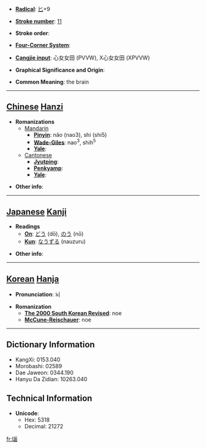 * '''[[Wiktionary:Chinese radical index| Radical]]''': [[Wiktionary:Chinese radical index 匕|匕]]+9

* '''[[Wiktionary:Chinese total strokes index|Stroke number]]''': [[Wiktionary:Chinese total strokes index 11|11]]

* '''Stroke order''': 

* '''[[Wiktionary:Chinese four corner index|Four-Corner System]]''': 

* '''[[Wiktionary:Chinese Cangjie index|Cangjie input]]''': 心女女田 (PVVW), X心女女田 (XPVVW)

* '''Graphical Significance and Origin''': 

* '''Common Meaning''': the brain

----

== [[Chinese]] [[Hanzi]] ==

* '''Romanizations'''
** [[Mandarin]]
*** '''[[Pinyin]]''': nǎo (nao3), shi (shi5)
*** '''[[Wade-Giles]]''': nao<sup>3</sup>, shih<sup>5</sup>
*** '''[[Yale]]''': 
**[[Cantonese]]
***'''[[Jyutping]]''':
***'''[[Penkyamp]]''': 
***'''[[Yale]]''': 

* '''Other info''': 

----

== [[Japanese]] [[Kanji]] ==

* '''Readings'''
** '''[[On]]''': [[どう]] (dō), [[のう]] (nō)
** '''[[Kun]]''': [[なうずる]] (nauzuru)

* '''Other info''':  

----

== [[Korean]] [[Hanja]] ==

* '''Pronunciation''': 뇌

* '''Romanization'''
** '''[[The 2000 South Korean Revised Romanization|The 2000 South Korean Revised]]''': noe
** '''[[McCune-Reischauer]]''': noe

----

== Dictionary Information ==

* KangXi: 0153.040
* Morobashi: 02589
* Dae Jaweon: 0344.190
* Hanyu Da Zidian: 10263.040

== Technical Information ==

* '''Unicode''':
** Hex: 5318
** Decimal: 21272

[[fr:匘]]